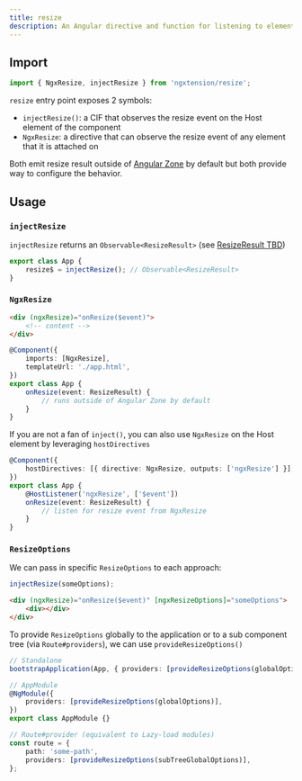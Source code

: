 ```yaml
---
title: resize
description: An Angular directive and function for listening to element resize events, allowing you to respond dynamically to changes in element size.
---
```



## Import

```ts
import { NgxResize, injectResize } from 'ngxtension/resize';
```

`resize` entry point exposes 2 symbols:

- `injectResize()`: a CIF that observes the resize event on the Host element of the component
- `NgxResize`: a directive that can observe the resize event of any element that it is attached on

Both emit resize result outside of [Angular Zone](https://angular.io/guide/zone) by default but both provide way to configure the behavior.

## Usage

### `injectResize`

`injectResize` returns an `Observable<ResizeResult>` (see [ResizeResult TBD]())

```ts
export class App {
	resize$ = injectResize(); // Observable<ResizeResult>
}
```

### `NgxResize`

<Tabs>
	<TabItem label="html">

```html
<div (ngxResize)="onResize($event)">
	<!-- content -->
</div>
```

  </TabItem>
	<TabItem label="ts">

```ts
@Component({
	imports: [NgxResize],
	templateUrl: './app.html',
})
export class App {
	onResize(event: ResizeResult) {
		// runs outside of Angular Zone by default
	}
}
```

  </TabItem>
</Tabs>

If you are not a fan of `inject()`, you can also use `NgxResize` on the Host element by leveraging `hostDirectives`

```ts
@Component({
	hostDirectives: [{ directive: NgxResize, outputs: ['ngxResize'] }],
})
export class App {
	@HostListener('ngxResize', ['$event'])
	onResize(event: ResizeResult) {
		// listen for resize event from NgxResize
	}
}
```

### `ResizeOptions`

We can pass in specific `ResizeOptions` to each approach:

```ts
injectResize(someOptions);
```

```html
<div (ngxResize)="onResize($event)" [ngxResizeOptions]="someOptions">
	<div></div>
</div>
```

To provide `ResizeOptions` globally to the application or to a sub component tree (via `Route#providers`), we can use `provideResizeOptions()`

```ts
// Standalone
bootstrapApplication(App, { providers: [provideResizeOptions(globalOptions)] });

// AppModule
@NgModule({
	providers: [provideResizeOptions(globalOptions)],
})
export class AppModule {}

// Route#provider (equivalent to Lazy-load modules)
const route = {
	path: 'some-path',
	providers: [provideResizeOptions(subTreeGlobalOptions)],
};
```
